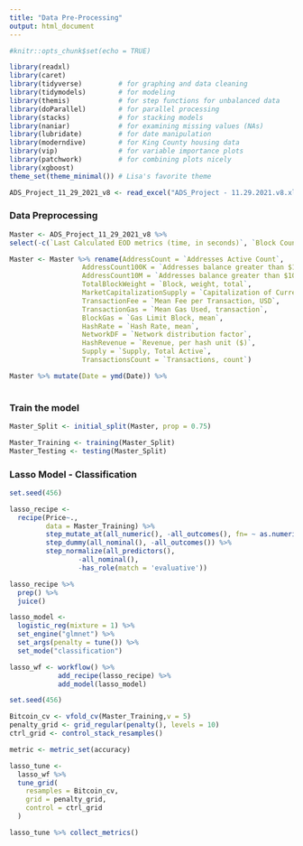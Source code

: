 ```yaml
---
title: "Data Pre-Processing"
output: html_document
---
```


```r
#knitr::opts_chunk$set(echo = TRUE)
```


```r
library(readxl)
library(caret)
library(tidyverse)         # for graphing and data cleaning
library(tidymodels)        # for modeling
library(themis)            # for step functions for unbalanced data
library(doParallel)        # for parallel processing
library(stacks)            # for stacking models
library(naniar)            # for examining missing values (NAs)
library(lubridate)         # for date manipulation
library(moderndive)        # for King County housing data
library(vip)               # for variable importance plots
library(patchwork)         # for combining plots nicely
library(xgboost)
theme_set(theme_minimal()) # Lisa's favorite theme
```


```r
ADS_Project_11_29_2021_v8 <- read_excel("ADS_Project - 11.29.2021.v8.xlsx")
```

### Data Preprocessing 

```r
Master <- ADS_Project_11_29_2021_v8 %>%
select(-c(`Last Calculated EOD metrics (time, in seconds)`, `Block Count`, `Block Size (mean, in bytes)`, `Block Weight, (mean`, `Capitalization of current supply, MVRV`, `Capitalization of free float, MVRV`, `Difficulty, Last Block`, `Difficulty, Mean Block`, `Mean Transaction Fee per Byte of all blocks, native units`, `Mean Transaction Fee per Byte, native units`, `Median Transaction Fee, native units`, `Median Fee per Transacation, USD`, `Addresses balance greater than 0.001 native units`, `Addresses balance greater than 0.01 native units`, `Addresses balance greater than 0.1 native units`,`Addresses balance greater than 100 native units`, `Addresses balance greater than 100K native units`, `Addresses balance greater than 10 native units`, `Addresses balance greater than 10K native units`, `Addresses balance greater than 1 native units`, `Addresses balance greater than 1K native units`, `Addresses balance greater than 1M native units`, `Addresses balance greater than 1in100K`, `Addresses balance greater than 1in100M`, `Addresses balance greater than 1in10B`, `Addresses balance greater than 1in10K`, `Addresses balance greater than 1in10K`, `Addresses balance greater than 1in10M`, `Addresses balance greater than 1in1B`, `Addresses balance greater than 1in1K`, `Addressesbalance greater than 1in1M`, `Total Fees, native units`, `Flow to exchanges, native units`, `Flow out exchanges, native units`, `Gas Limit Block`, `Gas Limit, transaction`, `Gas Used, transaction`, `Hash Rate Mean, 30d`, `Issuance, native units`, `Issuance, percent annualized`, `Issuance,  percent daily`, `Issuance Total, native units`,`NVT, adjusted, 90d MA`, `NVT, adjusted, free float,  90d MA`, `ROI, 1y (%)`, `Revenue, per hash unit (Native Currency)`, `Revenue Daily, per hash unit/second (Native Currency)`, `Miner Rev (Native Currency)`, `Supply, 10y Active`, `Supply, 5yr Active`, `Supply, 4yr Active`, `Supply, 3yr Active`, `Supply, 1yr Active Trailing (%)`, `Supply, in addresses (<0.001, native currency)`, `Supply, in addresses (<0.01M, native currency)`, `Supply, in addresses (<0.1, native currency)`, `Supply, in addresses (<1, native currency)`, `Supply, in addresses (<10, native currency)`, `Supply, in addresses (<100, native currency)`, `Supply, in addresses (<100K, native currency)`, `Supply, in addresses (<10K, native currency)`, `Supply, in addresses (<1K, native currency)`, `Supply, in addresses (<1M, native currency)`, `Supply, Miner address with 1 mining entity (native currency)`, `Supply, All Miners (native currency)`, `Transactions, adjusted transfer value (native currency)`, `Transactions, mean transfer value (native currency)`, `Transactions, median transfer value (native currency)`, `Transactions, mean transfer value ($)`, `Transactions, median transfer value (native currency)`, `Velocity, 1yr current supply`, `Volatility, 180d daily returns`, `Volatility, 30d daily returns`, `Price, BTC`, `Price, ($)`, `Transactions, median transfer value ($)`))
```

```r
Master <- Master %>% rename(AddressCount = `Addresses Active Count`,
                  AddressCount100K = `Addresses balance greater than $100K`,
                  AddressCount10M = `Addresses balance greater than $10M`,
                  TotalBlockWeight = `Block, weight, total`,
                  MarketCapitalizationSupply = `Capitalization of Current Supply, in USD`,
                  TransactionFee = `Mean Fee per Transaction, USD`,
                  TransactionGas = `Mean Gas Used, transaction`,
                  BlockGas = `Gas Limit Block, mean`,
                  HashRate = `Hash Rate, mean`,
                  NetworkDF = `Network distribution factor`,
                  HashRevenue = `Revenue, per hash unit ($)`,
                  Supply = `Supply, Total Active`,
                  TransactionsCount = `Transactions, count`)
```

```r
Master %>% mutate(Date = ymd(Date)) %>%
           
```

### Train the model

```r
Master_Split <- initial_split(Master, prop = 0.75)

Master_Training <- training(Master_Split)
Master_Testing <- testing(Master_Split)
```

### Lasso Model - Classification

```r
set.seed(456)

lasso_recipe <- 
  recipe(Price~.,
         data = Master_Training) %>%
         step_mutate_at(all_numeric(), -all_outcomes(), fn= ~ as.numeric(.)) %>%
         step_dummy(all_nominal(), -all_outcomes()) %>%
         step_normalize(all_predictors(),
                 -all_nominal(),
                 -has_role(match = 'evaluative'))

lasso_recipe %>%
  prep() %>%
  juice()
```

```r
lasso_model <- 
  logistic_reg(mixture = 1) %>%
  set_engine("glmnet") %>%
  set_args(penalty = tune()) %>%
  set_mode("classification")

lasso_wf <- workflow() %>%
            add_recipe(lasso_recipe) %>%
            add_model(lasso_model)
```

```r
set.seed(456)

Bitcoin_cv <- vfold_cv(Master_Training,v = 5)
penalty_grid <- grid_regular(penalty(), levels = 10)
ctrl_grid <- control_stack_resamples()

metric <- metric_set(accuracy)
```

```r
lasso_tune <- 
  lasso_wf %>% 
  tune_grid(
    resamples = Bitcoin_cv,
    grid = penalty_grid,
    control = ctrl_grid
  )

lasso_tune %>% collect_metrics()
```

